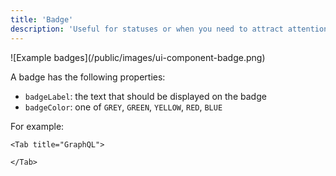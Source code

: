 ```yaml
---
title: 'Badge'
description: 'Useful for statuses or when you need to attract attention to something.'
---
```


<Frame>![Example badges](/public/images/ui-component-badge.png)</Frame>

A badge has the following properties:

- `badgeLabel`: the text that should be displayed on the badge
- `badgeColor`: one of `GREY`, `GREEN`, `YELLOW`, `RED`, `BLUE`

For example:

<Tabs>
    <Tab title="Typescript SDK">
<Snippet file="typescript-sdk/ui-badge.mdx" />
    </Tab>

    <Tab title="GraphQL">

<Snippet file="graphql/ui-badge.mdx" />

    </Tab>

</Tabs>
